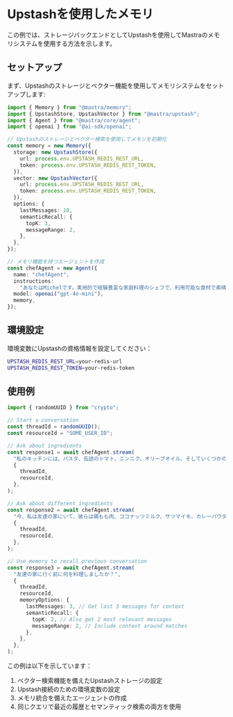 # Upstashを使用したメモリ

この例では、ストレージバックエンドとしてUpstashを使用してMastraのメモリシステムを使用する方法を示します。

## セットアップ

まず、Upstashのストレージとベクター機能を使用してメモリシステムをセットアップします:

```typescript
import { Memory } from "@mastra/memory";
import { UpstashStore, UpstashVector } from "@mastra/upstash";
import { Agent } from "@mastra/core/agent";
import { openai } from "@ai-sdk/openai";

// Upstashのストレージとベクター検索を使用してメモリを初期化
const memory = new Memory({
  storage: new UpstashStore({
    url: process.env.UPSTASH_REDIS_REST_URL,
    token: process.env.UPSTASH_REDIS_REST_TOKEN,
  }),
  vector: new UpstashVector({
    url: process.env.UPSTASH_REDIS_REST_URL,
    token: process.env.UPSTASH_REDIS_REST_TOKEN,
  }),
  options: {
    lastMessages: 10,
    semanticRecall: {
      topK: 3,
      messageRange: 2,
    },
  },
});

// メモリ機能を持つエージェントを作成
const chefAgent = new Agent({
  name: "chefAgent",
  instructions:
    "あなたはMichelです。実用的で経験豊富な家庭料理のシェフで、利用可能な食材で素晴らしい料理を作る手助けをします。",
  model: openai("gpt-4o-mini"),
  memory,
});
```

## 環境設定

環境変数にUpstashの資格情報を設定してください：

```bash
UPSTASH_REDIS_REST_URL=your-redis-url
UPSTASH_REDIS_REST_TOKEN=your-redis-token
```

## 使用例

```typescript
import { randomUUID } from "crypto";

// Start a conversation
const threadId = randomUUID();
const resourceId = "SOME_USER_ID";

// Ask about ingredients
const response1 = await chefAgent.stream(
  "私のキッチンには、パスタ、缶詰のトマト、ニンニク、オリーブオイル、そしていくつかの乾燥ハーブ（バジルとオレガノ）があります。何が作れますか？",
  {
    threadId,
    resourceId,
  },
);

// Ask about different ingredients
const response2 = await chefAgent.stream(
  "今、私は友達の家にいて、彼らは鶏もも肉、ココナッツミルク、サツマイモ、カレーパウダーを持っています。",
  {
    threadId,
    resourceId,
  },
);

// Use memory to recall previous conversation
const response3 = await chefAgent.stream(
  "友達の家に行く前に何を料理しましたか？",
  {
    threadId,
    resourceId,
    memoryOptions: {
      lastMessages: 3, // Get last 3 messages for context
      semanticRecall: {
        topK: 2, // Also get 2 most relevant messages
        messageRange: 2, // Include context around matches
      },
    },
  },
);
```

この例は以下を示しています：

1. ベクター検索機能を備えたUpstashストレージの設定
2. Upstash接続のための環境変数の設定
3. メモリ統合を備えたエージェントの作成
4. 同じクエリで最近の履歴とセマンティック検索の両方を使用

